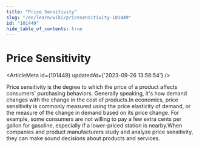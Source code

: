 ```yaml
---
title: "Price Sensitivity"
slug: "/en/learn/wiki/pricesensitivity-101449"
id: "101449"
hide_table_of_contents: true
---
```



# Price Sensitivity

<ArticleMeta id={101449} updatedAt={'2023-09-26 13:58:54'} />
<div className='border-solid border-b border-t-0 my-4 border-[var(--ifm-color-gray-300)]' />

Price sensitivity is the degree to which the price of a product affects consumers' purchasing behaviors. Generally speaking, it's how demand changes with the change in the cost of products.In economics, price sensitivity is commonly measured using the price elasticity of demand, or the measure of the change in demand based on its price change. For example, some consumers are not willing to pay a few extra cents per gallon for gasoline, especially if a lower-priced station is nearby.When companies and product manufacturers study and analyze price sensitivity, they can make sound decisions about products and services.
